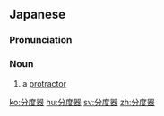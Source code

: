 ==Japanese==
{{DEFAULTSORT:ふんどき'}}
{{wikipedia|lang=ja}}
{{ja-kanjitab|ぶん|ど|き|yomi=o}}

===Pronunciation===
{{ja-pron|acc=3|y=go|ぶんどき}}

===Noun===
{{ja-noun|ぶんどき}}

# a [[protractor]] {{gloss|a circular or semicircular tool for measuring angles}}

{{topics|ja|Measuring instruments}}

[[ko:分度器]]
[[hu:分度器]]
[[sv:分度器]]
[[zh:分度器]]